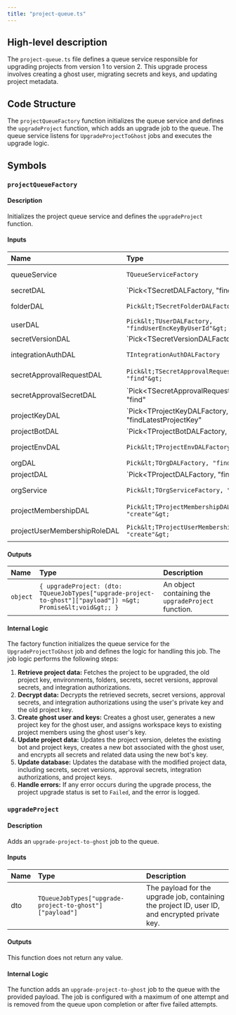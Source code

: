 ```yaml
---
title: "project-queue.ts"
---
```


## High-level description
The `project-queue.ts` file defines a queue service responsible for upgrading projects from version 1 to version 2. This upgrade process involves creating a ghost user, migrating secrets and keys, and updating project metadata.

## Code Structure
The `projectQueueFactory` function initializes the queue service and defines the `upgradeProject` function, which adds an upgrade job to the queue. The queue service listens for `UpgradeProjectToGhost` jobs and executes the upgrade logic.

## Symbols
### `projectQueueFactory`
#### Description
Initializes the project queue service and defines the `upgradeProject` function.

#### Inputs
| Name | Type | Description |
|:-----|:-----|:------------|
| queueService | `TQueueServiceFactory` | Factory for interacting with the queue service. |
| secretDAL | `Pick&lt;TSecretDALFactory, "find" | "bulkUpdateNoVersionIncrement"&gt;` | Data access layer for secrets. |
| folderDAL | `Pick&lt;TSecretFolderDALFactory, "find"&gt;` | Data access layer for secret folders. |
| userDAL | `Pick&lt;TUserDALFactory, "findUserEncKeyByUserId"&gt;` | Data access layer for users. |
| secretVersionDAL | `Pick&lt;TSecretVersionDALFactory, "find" | "bulkUpdateNoVersionIncrement" | "delete"&gt;` | Data access layer for secret versions. |
| integrationAuthDAL | `TIntegrationAuthDALFactory` | Data access layer for integration authorizations. |
| secretApprovalRequestDAL | `Pick&lt;TSecretApprovalRequestDALFactory, "find"&gt;` | Data access layer for secret approval requests. |
| secretApprovalSecretDAL | `Pick&lt;TSecretApprovalRequestSecretDALFactory, "find" | "bulkUpdateNoVersionIncrement"&gt;` | Data access layer for secret approval request secrets. |
| projectKeyDAL | `Pick&lt;TProjectKeyDALFactory, "findLatestProjectKey" | "find" | "create" | "delete" | "insertMany"&gt;` | Data access layer for project keys. |
| projectBotDAL | `Pick&lt;TProjectBotDALFactory, "findOne" | "delete" | "create"&gt;` | Data access layer for project bots. |
| projectEnvDAL | `Pick&lt;TProjectEnvDALFactory, "find"&gt;` | Data access layer for project environments. |
| orgDAL | `Pick&lt;TOrgDALFactory, "findMembership"&gt;` | Data access layer for organizations. |
| projectDAL | `Pick&lt;TProjectDALFactory, "findOne" | "transaction" | "updateById" | "setProjectUpgradeStatus" | "find"&gt;` | Data access layer for projects. |
| orgService | `Pick&lt;TOrgServiceFactory, "addGhostUser"&gt;` | Service for managing organizations. |
| projectMembershipDAL | `Pick&lt;TProjectMembershipDALFactory, "create"&gt;` | Data access layer for project memberships. |
| projectUserMembershipRoleDAL | `Pick&lt;TProjectUserMembershipRoleDALFactory, "create"&gt;` | Data access layer for project user membership roles. |

#### Outputs
| Name | Type | Description |
|:-----|:-----|:------------|
| `object` | `{ upgradeProject: (dto: TQueueJobTypes["upgrade-project-to-ghost"]["payload"]) =&gt; Promise&lt;void&gt;; }` | An object containing the `upgradeProject` function. |

#### Internal Logic
The factory function initializes the queue service for the `UpgradeProjectToGhost` job and defines the logic for handling this job. The job logic performs the following steps:
1. **Retrieve project data:** Fetches the project to be upgraded, the old project key, environments, folders, secrets, secret versions, approval secrets, and integration authorizations.
2. **Decrypt data:** Decrypts the retrieved secrets, secret versions, approval secrets, and integration authorizations using the user's private key and the old project key.
3. **Create ghost user and keys:** Creates a ghost user, generates a new project key for the ghost user, and assigns workspace keys to existing project members using the ghost user's key.
4. **Update project data:** Updates the project version, deletes the existing bot and project keys, creates a new bot associated with the ghost user, and encrypts all secrets and related data using the new bot's key.
5. **Update database:** Updates the database with the modified project data, including secrets, secret versions, approval secrets, integration authorizations, and project keys.
6. **Handle errors:** If any error occurs during the upgrade process, the project upgrade status is set to `Failed`, and the error is logged.

### `upgradeProject`
#### Description
Adds an `upgrade-project-to-ghost` job to the queue.

#### Inputs
| Name | Type | Description |
|:-----|:-----|:------------|
| dto | `TQueueJobTypes["upgrade-project-to-ghost"]["payload"]` | The payload for the upgrade job, containing the project ID, user ID, and encrypted private key. |

#### Outputs
This function does not return any value.

#### Internal Logic
The function adds an `upgrade-project-to-ghost` job to the queue with the provided payload. The job is configured with a maximum of one attempt and is removed from the queue upon completion or after five failed attempts.
